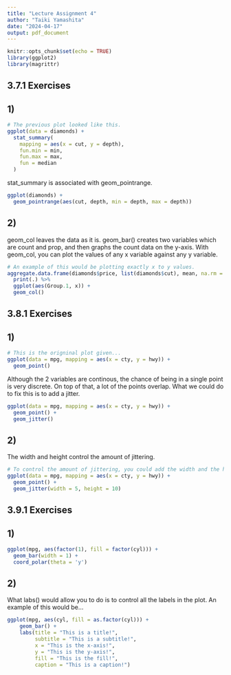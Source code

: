 ```yaml
---
title: "Lecture Assignment 4"
author: "Taiki Yamashita"
date: "2024-04-17"
output: pdf_document
---
```


```r
knitr::opts_chunk$set(echo = TRUE)
library(ggplot2)
library(magrittr)
```

## 3.7.1 Exercises

## 1)
```r
# The previous plot looked like this.
ggplot(data = diamonds) +
  stat_summary(
    mapping = aes(x = cut, y = depth),
    fun.min = min,
    fun.max = max,
    fun = median
  )
```

stat_summary is associated with geom_pointrange.
 
```r
ggplot(diamonds) +
  geom_pointrange(aes(cut, depth, min = depth, max = depth))
```

## 2)
geom_col leaves the data as it is. geom_bar() creates two variables which are count and prop, and then graphs the count data on the y-axis. With geom_col, you can plot the values of any x variable against any y variable.

```r
# An example of this would be plotting exactly x to y values.
aggregate.data.frame(diamonds$price, list(diamonds$cut), mean, na.rm = T) %>%
  print(.) %>%
  ggplot(aes(Group.1, x)) +
  geom_col()
```

## 3.8.1 Exercises

## 1)
```r
# This is the origninal plot given...
ggplot(data = mpg, mapping = aes(x = cty, y = hwy)) + 
  geom_point()
```

Although the 2 variables are continous, the chance of being in a single point is very discrete. On top of that, a lot of the points overlap. What we could do to fix this is to add a jitter.

```r
ggplot(data = mpg, mapping = aes(x = cty, y = hwy)) + 
  geom_point() +
  geom_jitter()
```

## 2)
The width and height control the amount of jittering.
```r
# To control the amount of jittering, you could add the width and the height.
ggplot(data = mpg, mapping = aes(x = cty, y = hwy)) + 
  geom_point() +
  geom_jitter(width = 5, height = 10)
```

## 3.9.1 Exercises

## 1)
```r
ggplot(mpg, aes(factor(1), fill = factor(cyl))) +
  geom_bar(width = 1) +
  coord_polar(theta = 'y')
```

## 2)
What labs() would allow you to do is to control all the labels in the plot. An example of this would be...
```r
ggplot(mpg, aes(cyl, fill = as.factor(cyl))) +
    geom_bar() +
    labs(title = "This is a title!",
         subtitle = "This is a subtitle!",
         x = "This is the x-axis!",
         y = "This is the y-axis!",
         fill = "This is the fill!",
         caption = "This is a caption!")
```

